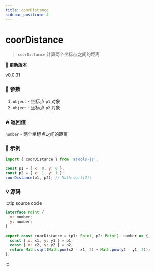 ```yaml
---
title: coorDistance
sidebar_position: 4
---
```



# coorDistance

> `coorDistance` 计算两个坐标点之间的距离

**:bookmark: 更新版本**

<Tag color="#1877F2">v0.0.31</Tag>

### :bento: 参数

1. `object` - 坐标点 `p1` 对象
2. `object` - 坐标点 `p2` 对象

### :fire: 返回值

`number` - 两个坐标点之间的距离

### :rocket: 示例

```jsx
import { coorDistance } from 'atools-js';

const p1 = { x: 0, y: 0 };
const p2 = { x: 1, y: 1 };
coorDistance(p1, p2); // Math.sqrt(2);
```

### :bulb: 源码

:::tip source code

```js title="/atools/_calc/coorDistance.ts"
interface Point {
  x: number;
  y: number;
}

export const coorDistance = (p1: Point, p2: Point): number => {
  const { x: x1, y: y1 } = p1;
  const { x: x2, y: y2 } = p2;
  return Math.sqrt(Math.pow(x2 - x1, 2) + Math.pow(y2 - y1, 2));
};
```

:::
